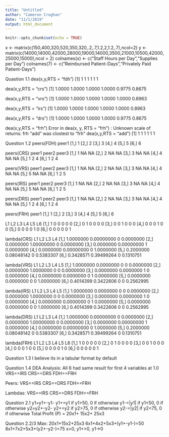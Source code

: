 ---
title: "Untitled"
author: "Cameron Croghan"
date: "11/1/2019"
output: html_document
---

```{r setup, include=FALSE}
knitr::opts_chunk$set(echo = TRUE)
```

x <- matrix(c(150,400,320,520,350,320,.2,.7,1.2,2,1.2,.7),ncol=2)
y <- matrix(c(14000,14000,42000,28000,19000,14000,3500,21000,10500,42000,25000,15000),ncol = 2)
colnames(x) <- c("Staff Hours per Day","Supplies per Day")
colnames(7) <- c("Reimbursed Patient-Days","Privately Paid Patient-Days")

Quastion 1.1
dea(x,y,RTS = "fdh")
[1] 1 1 1 1 1 1

dea(x,y,RTS = "crs")
[1] 1.0000 1.0000 1.0000 1.0000 0.9775 0.8675

dea(x,y,RTS = "vrs")
[1] 1.0000 1.0000 1.0000 1.0000 1.0000 0.8963

dea(x,y,RTS = "irs")
[1] 1.0000 1.0000 1.0000 1.0000 1.0000 0.8963

dea(x,y,RTS = "drs")
[1] 1.0000 1.0000 1.0000 1.0000 0.9775 0.8675

dea(x,y,RTS = "frh")
Error in dea(x, y, RTS = "frh") : Unknown scale of returns: frh
"add" was clostest to "frh"
dea(x,y,RTS = "add")
[1] 1 1 1 1 1 1

Question 1.2
peers(FDH)
     peer1
[1,]     1
[2,]     2
[3,]     3
[4,]     4
[5,]     5
[6,]     6

peers(CRS)
     peer1 peer2 peer3
[1,]     1    NA    NA
[2,]     2    NA    NA
[3,]     3    NA    NA
[4,]     4    NA    NA
[5,]     1     2     4
[6,]     1     2     4

peers(VRS)
     peer1 peer2 peer3
[1,]     1    NA    NA
[2,]     2    NA    NA
[3,]     3    NA    NA
[4,]     4    NA    NA
[5,]     5    NA    NA
[6,]     1     2     5

peers(IRS)
     peer1 peer2 peer3
[1,]     1    NA    NA
[2,]     2    NA    NA
[3,]     3    NA    NA
[4,]     4    NA    NA
[5,]     5    NA    NA
[6,]     1     2     5

peers(DRS)
     peer1 peer2 peer3
[1,]     1    NA    NA
[2,]     2    NA    NA
[3,]     3    NA    NA
[4,]     4    NA    NA
[5,]     1     2     4
[6,]     1     2     4

peers(FRH)
     peer1
[1,]     1
[2,]     2
[3,]     3
[4,]     4
[5,]     5
[6,]     6

 L1 L2 L3 L4 L5 L6
[1,]  1  0  0  0  0  0
[2,]  0  1  0  0  0  0
[3,]  0  0  1  0  0  0
[4,]  0  0  0  1  0  0
[5,]  0  0  0  0  1  0
[6,]  0  0  0  0  0  1

lambda(CRS)
            L1         L2 L3        L4
[1,] 1.0000000 0.00000000  0 0.0000000
[2,] 0.0000000 1.00000000  0 0.0000000
[3,] 0.0000000 0.00000000  1 0.0000000
[4,] 0.0000000 0.00000000  0 1.0000000
[5,] 0.2000000 0.08048142  0 0.5383307
[6,] 0.3428571 0.39499264  0 0.1310751

lambda(VRS)
            L1        L2 L3 L4        L5
[1,] 1.0000000 0.0000000  0  0 0.0000000
[2,] 0.0000000 1.0000000  0  0 0.0000000
[3,] 0.0000000 0.0000000  1  0 0.0000000
[4,] 0.0000000 0.0000000  0  1 0.0000000
[5,] 0.0000000 0.0000000  0  0 1.0000000
[6,] 0.4014399 0.3422606  0  0 0.2562995

lambda(IRS)
            L1        L2 L3 L4        L5
[1,] 1.0000000 0.0000000  0  0 0.0000000
[2,] 0.0000000 1.0000000  0  0 0.0000000
[3,] 0.0000000 0.0000000  1  0 0.0000000
[4,] 0.0000000 0.0000000  0  1 0.0000000
[5,] 0.0000000 0.0000000  0  0 1.0000000
[6,] 0.4014399 0.3422606  0  0 0.2562995

lambda(DRS)
            L1         L2 L3        L4
[1,] 1.0000000 0.00000000  0 0.0000000
[2,] 0.0000000 1.00000000  0 0.0000000
[3,] 0.0000000 0.00000000  1 0.0000000
[4,] 0.0000000 0.00000000  0 1.0000000
[5,] 0.2000000 0.08048142  0 0.5383307
[6,] 0.3428571 0.39499264  0 0.1310751

lambda(FRH) 
     L1 L2 L3 L4 L5 L6
[1,]  1  0  0  0  0  0
[2,]  0  1  0  0  0  0
[3,]  0  0  1  0  0  0
[4,]  0  0  0  1  0  0
[5,]  0  0  0  0  1  0
[6,]  0  0  0  0  0  1

Question 1.3
I believe its in a tabular format by default

Question 1.4
DEA Analysis:
All 6 had same result for first 4 variables at 1.0
VRS==IRS  CRS==DRS  FDH==FRH

Peers:
VRS==IRS  CRS==DRS  FDH==FRH

Lambdas:
VRS==IRS  CRS==DRS  FDH==FRH

Question 2.1
y1=y1+-y1-
y1+=y1 if y1>50, 0 if otherwise
y1-=|y1| if y1<50, 0 if otherwise
y2=y2+-y2-
y2+=y2 if y2>75, 0 if otherwise
y2-=|y2| if y2<75, 0 if otherwise
Total Profit (P) = 20x1+ 15x2+ 25x3

Question 2.2/3
Max: 20x1+15x2+25x3
6x1+4x2+5x3+(y1+-y1-)=50
8x1+7x2+5x3+(y2+-y2-)=75
x>0, y1+>0, y1->0






